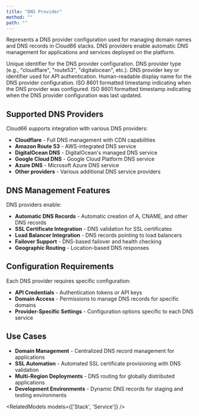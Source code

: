 ```yaml
---
title: "DNS Provider"
method: ""
path: ""
---
```

Represents a DNS provider configuration used for managing domain names and DNS records in Cloud66 stacks. DNS providers enable automatic DNS management for applications and services deployed on the platform.

<Model>
<ModelProperty name="uuid" type="string">
Unique identifier for the DNS provider configuration.
</ModelProperty>

<ModelProperty name="type" type="string">
DNS provider type (e.g., "cloudflare", "route53", "digitalocean", etc.).
</ModelProperty>

<ModelProperty name="key" type="string">
DNS provider key or identifier used for API authentication.
</ModelProperty>

<ModelProperty name="display_name" type="string">
Human-readable display name for the DNS provider configuration.
</ModelProperty>

<ModelProperty name="created_at" type="string">
ISO 8601 formatted timestamp indicating when the DNS provider was configured.
</ModelProperty>

<ModelProperty name="updated_at" type="string">
ISO 8601 formatted timestamp indicating when the DNS provider configuration was last updated.
</ModelProperty>
</Model>

## Supported DNS Providers

Cloud66 supports integration with various DNS providers:

- **Cloudflare** - Full DNS management with CDN capabilities
- **Amazon Route 53** - AWS-integrated DNS service
- **DigitalOcean DNS** - DigitalOcean's managed DNS service
- **Google Cloud DNS** - Google Cloud Platform DNS service
- **Azure DNS** - Microsoft Azure DNS service
- **Other providers** - Various additional DNS service providers

## DNS Management Features

DNS providers enable:
- **Automatic DNS Records** - Automatic creation of A, CNAME, and other DNS records
- **SSL Certificate Integration** - DNS validation for SSL certificates
- **Load Balancer Integration** - DNS records pointing to load balancers
- **Failover Support** - DNS-based failover and health checking
- **Geographic Routing** - Location-based DNS responses

## Configuration Requirements

Each DNS provider requires specific configuration:
- **API Credentials** - Authentication tokens or API keys
- **Domain Access** - Permissions to manage DNS records for specific domains
- **Provider-Specific Settings** - Configuration options specific to each DNS service

## Use Cases

- **Domain Management** - Centralized DNS record management for applications
- **SSL Automation** - Automated SSL certificate provisioning with DNS validation
- **Multi-Region Deployments** - DNS routing for globally distributed applications
- **Development Environments** - Dynamic DNS records for staging and testing environments

<RelatedModels models={['Stack', 'Service']} />